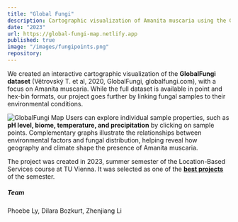 ```yaml
---
title: "Global Fungi"
description: Cartographic visualization of Amanita muscaria using the GlobalFungi dataset
date: "2023"
url: https://global-fungi-map.netlify.app 
published: true
image: "/images/fungipoints.png"
repository:
---
```


We created an interactive cartographic visualization of the **GlobalFungi dataset** (Větrovský T. et al, 2020, GlobalFungi, globalfungi.com), with a focus on Amanita muscaria. While the full dataset is available in point and hex-bin formats, our project goes further by linking fungal samples to their environmental conditions.

![GlobalFungi Map](/images/fungi.png)
Users can explore individual sample properties, such as **pH level, biome, temperature, and precipitation** by clicking on sample points. Complementary graphs illustrate the relationships between environmental factors and fungal distribution, helping reveal how geography and climate shape the presence of Amanita muscaria.

The project was created in 2023, summer semester of the Location-Based Services course at TU Vienna. It was selected as one of the [**best projects**](https://cartographymaster.eu/general-news/the-best-digital-cartographic-projects-of-the-summer-semester-2023/) of the semester.
##### Team
Phoebe Ly, Dilara Bozkurt, Zhenjiang Li

